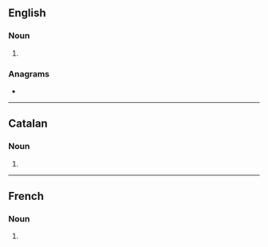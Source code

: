 {{also|MILs|Mils|mīls|mīļš}}
==English==

===Noun===
{{head|en|noun form}}

# {{plural of|en|mil}}

===Anagrams===
* {{anagrams|en|a=ilms|MLIS|MSIL|SLiM|SMIL|Slim|misl|slim}}

----

==Catalan==

===Noun===
{{head|ca|noun form}}

# {{plural of|ca|mil}}

----

==French==

===Noun===
{{head|fr|noun form|g=?}}

# {{plural of|fr|mil}}